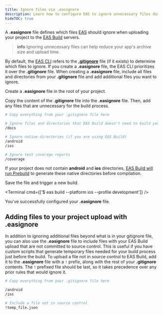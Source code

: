 ```yaml
---
title: Ignore files via .easignore
description: Learn how to configure EAS to ignore unnecessary files during the build process.
hideTOC: true
---
```



A **.easignore** file defines which files [EAS](https://expo.dev/eas) should ignore when uploading your project to the [EAS Build](/build/introduction) servers.

> **info** Ignoring unnecessary files can help reduce your app's archive size and upload time.

By default, the [EAS CLI](/build/setup/#install-the-latest-eas-cli) refers to the [**.gitignore**](https://git-scm.com/docs/gitignore) file (if it exists) to determine which files to ignore. If you create a **.easignore** file, the EAS CLI prioritizes it over the **.gitignore** file. When creating a **.easignore** file, include all files and directories from your **.gitignore** file and add additional files you want to ignore.

<Step label="1">

Create a **.easignore** file in the root of your project.

</Step>

<Step label="2">

Copy the content of the **.gitignore** file into the **.easignore** file. Then, add any files that are unnecessary for the build process.

```bash .easignore
# Copy everything from your .gitignore file here

# Ignore files and directories that EAS Build doesn't need to build your app
/docs

# Ignore native directories (if you are using EAS Build)
/android
/ios

# Ignore test coverage reports
/coverage
```

If your project does not contain **android** and **ios** directories, [EAS Build will run Prebuild](/workflow/prebuild/#usage-with-eas-build) to generate these native directories before compilation.

</Step>

<Step label="3">

Save the file and trigger a new build.

<Terminal cmd={['$ eas build --platform ios --profile development']} />

</Step>

You've successfully configured your **.easignore** file.

## Adding files to your project upload with .easignore

In addition to ignoring additional files beyond what is in your gitignore file, you can also use the **.easignore** file to include files with your EAS Build upload that are not committed to source control. This is useful if you have custom scripts that generate temporary files needed for your build process just before the build. To upload a file not in source control to EAS Build, add it to the **.easignore** file with a `!` prefix, along with the rest of your **.gitignore** contents. The `!` prefixed file should be last, so it takes precedence over any prior rules that would ignore it.

```bash .easignore
# Copy everything from your .gitignore file here

/android
/ios

# Include a file not in source control
!temp_file.json
```

